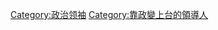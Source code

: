 {{Catnav|頁面分類|人物|各職業人物|政治人物}}
[[Category:政治领袖|Category:政治领袖]]
[[Category:靠政變上台的領導人|Category:靠政變上台的領導人]]